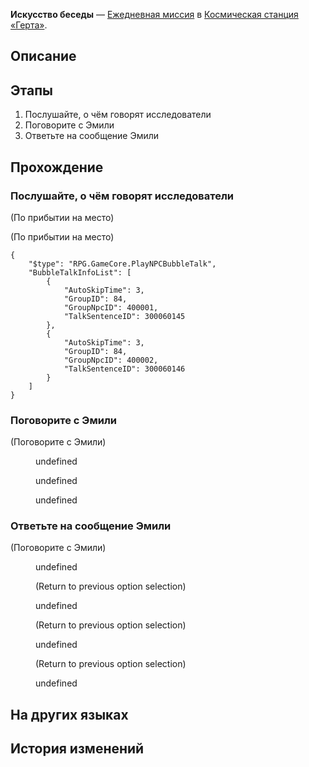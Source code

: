 {{Дополнить|Диалоги.}}
{{Миссия Инфобокс
|id              = 3000601
|Название        = 
|Изображение     = Миссия Освоения Искусство беседы.png
|Тип             = Ежедневная миссия
|События         = 
|Глава           = 
|Условия         = 
|Персонажи       = Бормочущий исследователь; Первопроходец; Шепчущий исследователь; Эмили
|СтартЛокация    = Зона хранения
|Мир             = Космическая станция «Герта»
|Локации         = Зона хранения
|Предыдущая      = 
|Следующая       = 
|Награды         = Кредиты*5 000
}}
'''Искусство беседы''' — [[Ежедневная миссия]] в [[Космическая станция «Герта»]].

==Описание==
{{Описание|<!--официальное описание из Перекрёстка судеб-->}}

==Этапы==
# Послушайте, о чём говорят исследователи
# Поговорите с Эмили
# Ответьте на сообщение Эмили

==Прохождение==
{{Дополнить}}


===Послушайте, о чём говорят исследователи===
{{Описание миссии|локация=Зона хранения|Исследователи о ком-то сплетничают. Послушайте их разговоры.}}
{{Диалог Начало}}
;(По прибытии на место)

;(По прибытии на место)
<pre>{
	"$type": "RPG.GameCore.PlayNPCBubbleTalk",
	"BubbleTalkInfoList": [
		{
			"AutoSkipTime": 3,
			"GroupID": 84,
			"GroupNpcID": 400001,
			"TalkSentenceID": 300060145
		},
		{
			"AutoSkipTime": 3,
			"GroupID": 84,
			"GroupNpcID": 400002,
			"TalkSentenceID": 300060146
		}
	]
}</pre>
{{Диалог Конец}}

===Поговорите с Эмили===
{{Описание миссии|локация=Зона хранения|Даже небольшой совет может изменить чью-то жизнь. Скорее скажите Эмили, что рекомендовали все остальные!}}
{{Диалог Начало}}

;(Поговорите с Эмили)
<!--Unknown TalkSentence: 300060103-->
:{{Диалог|Стрелка}} undefined
:{{Диалог|Стрелка}} undefined
<!--Unknown TalkSentence: 300060105-->
<!--Unknown TalkSentence: 300060108-->
:{{Диалог|Стрелка}} undefined
<!--Unknown TalkSentence: 300060110-->
<!--Unknown TalkSentence: 300060111-->
<!--Unknown TalkSentence: 300060112-->
<!--Unknown TalkSentence: 300060113-->
{{Диалог Конец}}

===Ответьте на сообщение Эмили===
{{Описание миссии|локация=Зона хранения|У Эмили начинают получаться непринуждённые разговоры. Помогите ей повторить изученное с помощью текстовых сообщений.}}
{{Диалог Начало}}

;(Поговорите с Эмили)
:{{Диалог|Разговор}} undefined
:<!--Unknown TalkSentence: 500011313-->
:<!--Unknown TalkSentence: 500011314-->
:<!--Unknown TalkSentence: 500011315-->
:;(Return to previous option selection)
:{{Диалог|Разговор}} undefined
:<!--Unknown TalkSentence: 500011318-->
:<!--Unknown TalkSentence: 500011319-->
:<!--Unknown TalkSentence: 500011320-->
:;(Return to previous option selection)
:{{Диалог|Разговор}} undefined
:<!--Unknown TalkSentence: 500011322-->
:<!--Unknown TalkSentence: 500011323-->
:<!--Unknown TalkSentence: 500011324-->
:;(Return to previous option selection)
:{{Диалог|Выход}} undefined
:<!--Unknown TalkSentence: 500011327-->
{{Диалог Конец}}

==На других языках==
{{На других языках
|en   = The Art of Conversation
|zhs  = 聊天的艺术
|zht  = 聊天的藝術
|ja   = 雑談の芸術
|ko   = 대화의 예술
|es   = El arte de la conversación
|fr   = L'Art de la conversation
|ru   = Искусство беседы
|th   = ศิลปะแห่งวาทศิลป์
|vi   = Nghệ Thuật Trò Chuyện
|de   = Die Kunst der Konversation
|id   = Seni Berkomunikasi
|pt   = A Arte da Conversa
}}

==История изменений==
{{История изменений|2.7}}
